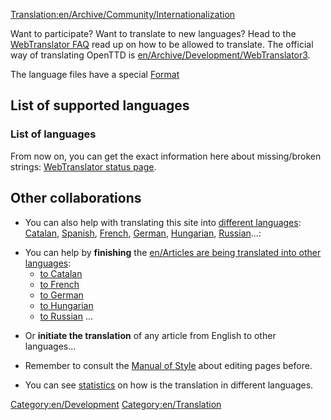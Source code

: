 [[Translation:en/Archive/Community/Internationalization]]


Want to participate? Want to translate to new languages? Head to the [http://translator.openttd.org/en/faq WebTranslator FAQ] read up on how to be allowed to translate. The official way of translating OpenTTD is [[en/Archive/Development/WebTranslator3]].

The language files have a special [[en/Archive/Source/OpenTTDDevBlackBook/Format of langfiles|Format]]

=='''List of supported languages'''==

==='''List of languages'''===
From now on, you can get the exact information here about missing/broken strings:
[http://translator.openttd.org/status WebTranslator status page].

=='''Other collaborations'''==
*You can also help with translating this site into [[:Category:en/Articles in other languages|different languages]]: [[ca/Main Page|Catalan]], [[es/Main Page|Spanish]], [[fr/Main Page|French]], [[de/Main Page|German]], [[hu/Main Page|Hungarian]], [[ru/Main Page|Russian]]...:

*You can help by '''finishing''' the [[en/Articles are being translated into other languages]]:
**[[:Category:ca/Articles traduint-se al català|to Catalan]]
**[[:Category:fr/À traduire en français|to French]]
**[[:Category:de/Artikel, welche in die deutsche Sprache übersetzt werden|to German]]
**[[:Category:hu/Fordításban|to Hungarian]]
**[[:Category:ru/Статьи, которые в настоящее время переводятся на русский язык|to Russian]] ...

*Or '''initiate the translation''' of any article from English to other languages...

*Remember to consult the [[en/Wiki/Manual of Style#non-english-pages|Manual of Style]] about editing pages before.

*You can see [[:Category:en/Other languages|statistics]] on how is the translation in different languages.

[[Category:en/Development]][[Category:en/Translation]]
